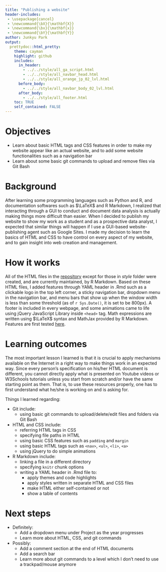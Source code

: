 ```yaml
---
title: "Publishing a website"
header-includes:
 - \usepackage{cancel}
 - \newcommand{\bX}{\mathbf{X}}
 - \newcommand{\bx}{\mathbf{x}}
 - \newcommand{\bY}{\mathbf{Y}}
author: Junkyu Park
output: 
  prettydoc::html_pretty:
    theme: cayman
    highlight: github
    includes:
      in_header: 
        - ../../style/all_ga_script.html
        - ../../style/all_navbar_head.html
        - ../../style/all_orange_jp_02_lvl.html
      before_body:
        - ../../style/all_navbar_body_02_lvl.html
      after_body:
        - ../../style/all_footer.html
    toc: TRUE
    self_contained: FALSE
---
```



# Objectives

* Learn about basic HTML tags and CSS features in order to make my website appear like an actual website, and to add some website functionalities such as a navigation bar
* Learn about some basic git commands to upload and remove files via Git Bash


# Background

After learning some programming languages such as Python and R, and documentation softwares such as $\LaTeX$ and R Markdown, I realized that interacting through a GUI to conduct and document data analysis is actually making things more difficult than easier. When I decided to publish my website to show my work as a student and as a prospective data analyst, I expected that similar things will happen if I use a GUI-based website-publishing agent such as Google Sites. I made my decision to learn the basics of HTML and CSS to have control on every aspect of my website, and to gain insight into web creation and management.



# How it works

All of the HTML files in the [repository](https://github.com/joon3216/joon3216.github.io) except for those in *style* folder were created, and are currently maintained, by R Markdown. Based on these HTML files, I added features through YAML header in .Rmd such as a clickable logo in the top left corner, a sticky navigation bar, dropdown menu in the navigation bar, and menu bars that show up when the window width is less than some threshold (as of `r Sys.Date()`, it is set to be 800px). A footer is included in every webpage, and some animations came to life using jQuery JavaScript Library inside `<head>` tag. Math expressions are written using $\LaTeX$ syntax and MathJax provided by R Markdown. Features are first tested [here](../../style/testing.html).



# Learning outcomes

The most important lesson I learned is that it is crucial to apply mechanisms available on the Internet in a right way to make things work in an expected way. Since every person's specification on his/her HTML document is different, you cannot directly apply what is presented on Youtube videos or W3Schools tutorials unless you start from scratch and/or have the same starting point as them. That is, to use these resources properly, one has to first understand what he/she is working on and is asking for. 

Things I learned regarding:

* Git include:
    + using basic git commands to upload/delete/edit files and folders via Git Bash
* HTML and CSS include:
    + referring HTML tags in CSS
    + specifying file paths in HTML
    + using basic CSS features such as `padding` and `margin`
    + using basic HTML tags such as `<nav>`, `<ul>`, `<li>`, `<a>`
    + using jQuery to do simple animations
* R Markdown include:
    + linking a file in a different directory
    + specifying `knitr` chunk options
    + writing a YAML header in .Rmd file to:
        + apply themes and code highlights 
        + apply styles written in separate HTML and CSS files
        + make HTML either self-contained or not
        + show a table of contents



# Next steps

* Definitely:
    + Add a dropdown menu under Project as the year progresses
    + Learn more about HTML, CSS, and git commands
* Possibly:
    + Add a comment section at the end of HTML documents
    + Add a search bar
    + Learn more about git commands to a level which I don't need to use a trackpad/mouse anymore



